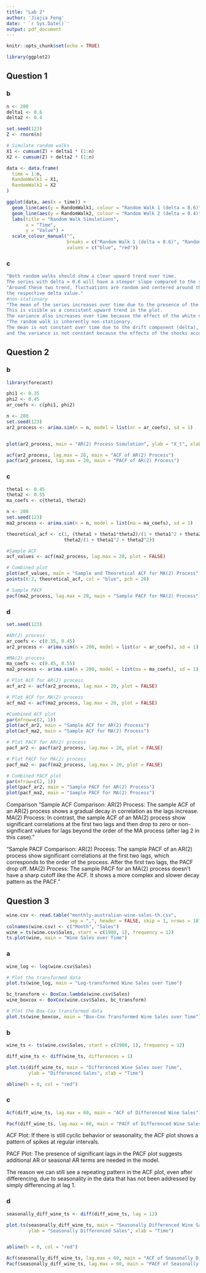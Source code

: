 ```yaml
---
title: "Lab 2"
author: 'Jiajia Feng'
date: ' `r Sys.Date()`'
output: pdf_document
---
```


```r
knitr::opts_chunk$set(echo = TRUE)
```

```r
library(ggplot2)
```


## Question 1
### b
```r
n <- 200
delta1 <- 0.6
delta2 <- 0.4

set.seed(123)
Z <- rnorm(n)

# Simulate random walks
X1 <- cumsum(Z) + delta1 * (1:n)
X2 <- cumsum(Z) + delta2 * (1:n)

data <- data.frame(
  time = 1:n,
  RandomWalk1 = X1,
  RandomWalk2 = X2
)

ggplot(data, aes(x = time)) +
  geom_line(aes(y = RandomWalk1, colour = "Random Walk 1 (delta = 0.6)")) +
  geom_line(aes(y = RandomWalk2, colour = "Random Walk 2 (delta = 0.4)")) +
  labs(title = "Random Walk Simulations",
       x = "Time",
       y = "Value") +
  scale_colour_manual("", 
                      breaks = c("Random Walk 1 (delta = 0.6)", "Random Walk 2 (delta = 0.4)"),
                      values = c("blue", "red"))


```
### c
```r
"Both random walks should show a clear upward trend over time. 
The series with delta = 0.6 will have a steeper slope compared to the series with delta = 0.4."
"Around these two trend, fluctuations are random and centered around the trend line dictated by 
the respective delta value."
#non-stationary
"The mean of the series increases over time due to the presence of the delta term.  
This is visible as a consistent upward trend in the plot.
The variance also increases over time because the effect of the white noise accumulates."
"The random walk is inherently non-stationary.
The mean is not constant over time due to the drift component (delta), 
and the variance is not constant because the effects of the shocks accumulate over time."
```

## Question 2
### b
```r
library(forecast)

phi1 <- 0.35
phi2 <- 0.45
ar_coefs <- c(phi1, phi2)

n <- 200
set.seed(123)
ar2_process <- arima.sim(n = n, model = list(ar = ar_coefs), sd = 1)


plot(ar2_process, main = "AR(2) Process Simulation", ylab = "X_t", xlab = "Time")

acf(ar2_process, lag.max = 20, main = "ACF of AR(2) Process")
pacf(ar2_process, lag.max = 20, main = "PACF of AR(2) Process")

```

### c
```r
theta1 <- 0.45
theta2 <- 0.55
ma_coefs <- c(theta1, theta2)

n <- 200
set.seed(123)
ma2_process <- arima.sim(n = n, model = list(ma = ma_coefs), sd = 1)

theoretical_acf <- c(1, (theta1 + theta1*theta2)/(1 + theta1^2 + theta2^2), 
                     theta2/(1 + theta1^2 + theta2^2))

#Sample ACF
acf_values <- acf(ma2_process, lag.max = 20, plot = FALSE)

# Combined plot
plot(acf_values, main = "Sample and Theoretical ACF for MA(2) Process", xlab = "Lag", ylab = "ACF")
points(0:2, theoretical_acf, col = "blue", pch = 20)

# Sample PACF
pacf(ma2_process, lag.max = 20, main = "Sample PACF for MA(2) Process")

```
### d
```r
set.seed(123)

#AR(2) process
ar_coefs <- c(0.35, 0.45)
ar2_process <- arima.sim(n = 200, model = list(ar = ar_coefs), sd = 1)

#MA(2) process
ma_coefs <- c(0.45, 0.55)
ma2_process <- arima.sim(n = 200, model = list(ma = ma_coefs), sd = 1)

# Plot ACF for AR(2) process
acf_ar2 <- acf(ar2_process, lag.max = 20, plot = FALSE)

# Plot ACF for MA(2) process
acf_ma2 <- acf(ma2_process, lag.max = 20, plot = FALSE)

#Combined ACF plot
par(mfrow=c(2, 1))
plot(acf_ar2, main = "Sample ACF for AR(2) Process")
plot(acf_ma2, main = "Sample ACF for MA(2) Process")

# Plot PACF for AR(2) process
pacf_ar2 <- pacf(ar2_process, lag.max = 20, plot = FALSE)

# Plot PACF for MA(2) process
pacf_ma2 <- pacf(ma2_process, lag.max = 20, plot = FALSE)

# Combined PACF plot
par(mfrow=c(2, 1))
plot(pacf_ar2, main = "Sample PACF for AR(2) Process")
plot(pacf_ma2, main = "Sample PACF for MA(2) Process")

```

Comparison
"Sample ACF Comparison: 
AR(2) Process: 
The sample ACF of an AR(2) process shows a gradual decay in correlation as the lags increase.
MA(2) Process: 
In contrast, the sample ACF of an MA(2) process show significant correlations at the first two lags 
and then drop to zero or non-significant values for lags beyond the order of the MA process 
(after lag 2 in this case)."

"Sample PACF Comparison:
AR(2) Process: 
The sample PACF of an AR(2) process show significant correlations at the first two lags, 
which corresponds to the order of the process. After the first two lags, the PACF drop off.
MA(2) Process: 
The sample PACF for an MA(2) process doesn't have a sharp cutoff like the ACF. 
It shows a more complex and slower decay pattern as the PACF."

## Question 3
```r
wine.csv <- read.table("monthly-australian-wine-sales-th.csv", 
                       sep = ",", header = FALSE, skip = 1, nrows = 187)
colnames(wine.csv) <- c("Month", "Sales")
wine = ts(wine.csv$Sales, start = c(1980, 1), frequency = 12) 
ts.plot(wine, main = "Wine Sales over Time")
```

### a
```r
wine_log <- log(wine.csv$Sales)

# Plot the transformed data
plot.ts(wine_log, main = "Log-transformed Wine Sales over Time")

bc_transform <- BoxCox.lambda(wine.csv$Sales)
wine_boxcox <- BoxCox(wine.csv$Sales, bc_transform)

# Plot the Box-Cox transformed data
plot.ts(wine_boxcox, main = "Box-Cox Transformed Wine Sales over Time")

```

### b
```r

wine_ts <- ts(wine.csv$Sales, start = c(1980, 1), frequency = 12)

diff_wine_ts <- diff(wine_ts, differences = 1)

plot.ts(diff_wine_ts, main = "Differenced Wine Sales over Time", 
        ylab = "Differenced Sales", xlab = "Time")

abline(h = 0, col = "red")

```
### c
```r

Acf(diff_wine_ts, lag.max = 60, main = "ACF of Differenced Wine Sales")

Pacf(diff_wine_ts, lag.max = 60, main = "PACF of Differenced Wine Sales")
```

ACF Plot: 
If there is still cyclic behavior or seasonality, the ACF plot shows a pattern of spikes 
at regular intervals.

PACF Plot:
The presence of significant lags in the PACF plot suggests additional AR or seasonal AR terms 
are needed in the model.

The reason we can still see a repeating pattern in the ACF plot, even after differencing,
due to seasonality in the data that has not been addressed by simply differencing at lag 1.


### d
```r

seasonally_diff_wine_ts <- diff(diff_wine_ts, lag = 12)

plot.ts(seasonally_diff_wine_ts, main = "Seasonally Differenced Wine Sales over Time", 
        ylab = "Seasonally Differenced Sales", xlab = "Time")


abline(h = 0, col = "red")

Acf(seasonally_diff_wine_ts, lag.max = 60, main = "ACF of Seasonally Differenced Wine Sales")
Pacf(seasonally_diff_wine_ts, lag.max = 60, main = "PACF of Seasonally Differenced Wine Sales")

```

